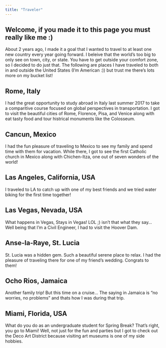 ```yaml
---
title: "Traveler"
---
```


## Welcome, if you made it to this page you must really like me :)

About 2 years ago, I made it a goal that I wanted to travel to at least one new country every year going forward. I beleive that the world's too big to only see on town, city, or state. You have to get outside your comfort zone, so I decided to do just that. The following are places I have traveled to both in and outside the United States (I'm American :)) but trust me there's lots more on my bucket list!

## Rome, Italy
I had the great opportunity to study abroad in Italy last summer 2017 to take a comparitive course focused on global perspectives in transportation. I got to visit the beautiful cities of Rome, Florence, Pisa, and Venice along with eat tasty food and tour histrical monuments like the Colosseum. 


## Cancun, Mexico
I had the fun pleasure of traveling to Mexico to see my family and spend time with them for vacation. While there, I got to see the first Catholic church in Mexico along with Chichen-Itza, one out of seven wonders of the world!


## Las Angeles, California, USA
I traveled to LA to catch up with one of my best friends and we tried water biking for the first time together!


## Las Vegas, Nevada, USA
What happens in Vegas, Stays in Vegas! LOL ;) isn't that what they say...
Well being that I'm a Civil Engineer, I had to visit the Hoover Dam.


## Anse-la-Raye, St. Lucia
St. Lucia was a hidden gem. Such a beautiful serene place to relax. I had the pleasure of traveling there for one of my friend's wedding. Congrats to them!


## Ocho Rios, Jamaica
Another family trip! But this time on a cruise...
The saying in Jamaica is "no worries, no problems" and thats how I was during that trip.


## Miami, Florida, USA
What do you do as an undergraduate student for Spring Break? That's right, you go to Miami! 
Well, not just for the fun and parties but I got to check out the Deco Art District because visiting art museums is one of my side hobbies. 






